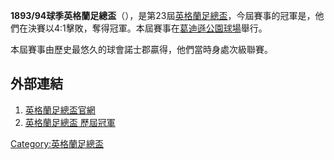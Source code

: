 '''1893/94球季英格蘭足總盃'''（{{lang-en|FA Cup}}），是第23屆[[英格蘭足總盃|英格蘭足總盃]]，今屆賽事的冠軍是{{fc|諾士郡}}，他們在決賽以4:1擊敗{{fc|保頓}}，奪得冠軍。本屆賽事在[[葛迪遜公園球場|葛迪遜公園球場]]舉行。

本屆賽事由歷史最悠久的球會諾士郡贏得，他們當時身處次級聯賽。

==外部連結==
#[http://www.thefa.com/thefacup 英格蘭足總盃官網]{{Webarchive|url=https://wayback.archive-it.org/all/20120424194609/http://www.thefa.com/TheFACup |date=2012-04-24 }}
#[http://www.worldfootball.net/winner/eng-fa-cup/ 英格蘭足總盃 歷屆冠軍]{{Wayback|url=http://www.worldfootball.net/winner/eng-fa-cup/ |date=20190102002248 }}

{{英格兰足总杯}}

[[Category:英格蘭足總盃|Category:英格蘭足總盃]]


{{soccer-stub}}